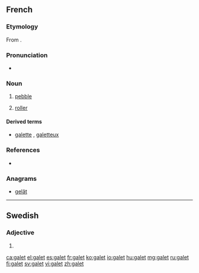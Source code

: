 ==French==

===Etymology===
From {{etyl|fro|fr}} {{term|gal||rock}}.

===Pronunciation===
* {{IPA|/ɡalɛ/|lang=fr}}

===Noun===
{{fr-noun|m}}

# [[pebble]]
# {{context|technology|lang=fr}} [[roller]]

====Derived terms====
* [[galette]] {{f}}, [[galetteux]]

===References===
* {{R:NPLarousse}}

===Anagrams===
* [[gelât#French|gelât]]

----

==Swedish==

===Adjective===
{{head|sv|adjective form}}

# {{sv-adj-form-abs-indef-n|galen}}

[[ca:galet]]
[[el:galet]]
[[es:galet]]
[[fr:galet]]
[[ko:galet]]
[[io:galet]]
[[hu:galet]]
[[mg:galet]]
[[ru:galet]]
[[fi:galet]]
[[sv:galet]]
[[vi:galet]]
[[zh:galet]]